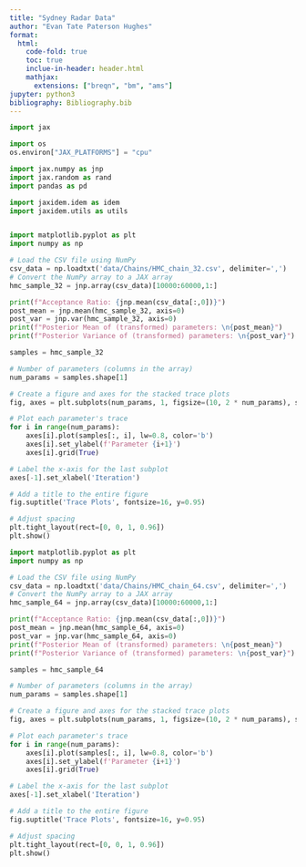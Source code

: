 ```yaml
---
title: "Sydney Radar Data"
author: "Evan Tate Paterson Hughes"
format:
  html:
    code-fold: true
    toc: true
    inclue-in-header: header.html
    mathjax: 
      extensions: ["breqn", "bm", "ams"]
jupyter: python3
bibliography: Bibliography.bib
---
```




```python
import jax

import os
os.environ["JAX_PLATFORMS"] = "cpu"

import jax.numpy as jnp
import jax.random as rand
import pandas as pd

import jaxidem.idem as idem
import jaxidem.utils as utils



```
 
```python
import matplotlib.pyplot as plt
import numpy as np

# Load the CSV file using NumPy
csv_data = np.loadtxt('data/Chains/HMC_chain_32.csv', delimiter=',')
# Convert the NumPy array to a JAX array
hmc_sample_32 = jnp.array(csv_data)[10000:60000,1:]

print(f"Acceptance Ratio: {jnp.mean(csv_data[:,0])}")
post_mean = jnp.mean(hmc_sample_32, axis=0)
post_var = jnp.var(hmc_sample_32, axis=0)
print(f"Posterior Mean of (transformed) parameters: \n{post_mean}")
print(f"Posterior Variance of (transformed) parameters: \n{post_var}")

samples = hmc_sample_32

# Number of parameters (columns in the array)
num_params = samples.shape[1]

# Create a figure and axes for the stacked trace plots
fig, axes = plt.subplots(num_params, 1, figsize=(10, 2 * num_params), sharex=True)

# Plot each parameter's trace
for i in range(num_params):
    axes[i].plot(samples[:, i], lw=0.8, color='b')
    axes[i].set_ylabel(f'Parameter {i+1}')
    axes[i].grid(True)

# Label the x-axis for the last subplot
axes[-1].set_xlabel('Iteration')

# Add a title to the entire figure
fig.suptitle('Trace Plots', fontsize=16, y=0.95)

# Adjust spacing
plt.tight_layout(rect=[0, 0, 1, 0.96]) 
plt.show()
```


```python
import matplotlib.pyplot as plt
import numpy as np

# Load the CSV file using NumPy
csv_data = np.loadtxt('data/Chains/HMC_chain_64.csv', delimiter=',')
# Convert the NumPy array to a JAX array
hmc_sample_64 = jnp.array(csv_data)[10000:60000,1:]

print(f"Acceptance Ratio: {jnp.mean(csv_data[:,0])}")
post_mean = jnp.mean(hmc_sample_64, axis=0)
post_var = jnp.var(hmc_sample_64, axis=0)
print(f"Posterior Mean of (transformed) parameters: \n{post_mean}")
print(f"Posterior Variance of (transformed) parameters: \n{post_var}")

samples = hmc_sample_64

# Number of parameters (columns in the array)
num_params = samples.shape[1]

# Create a figure and axes for the stacked trace plots
fig, axes = plt.subplots(num_params, 1, figsize=(10, 2 * num_params), sharex=True)

# Plot each parameter's trace
for i in range(num_params):
    axes[i].plot(samples[:, i], lw=0.8, color='b')
    axes[i].set_ylabel(f'Parameter {i+1}')
    axes[i].grid(True)

# Label the x-axis for the last subplot
axes[-1].set_xlabel('Iteration')

# Add a title to the entire figure
fig.suptitle('Trace Plots', fontsize=16, y=0.95)

# Adjust spacing
plt.tight_layout(rect=[0, 0, 1, 0.96]) 
plt.show()
```

